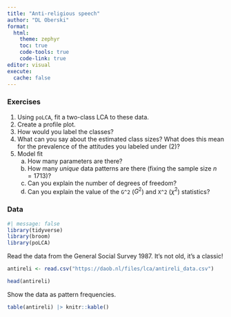 ```yaml
---
title: "Anti-religious speech"
author: "DL Oberski"
format: 
  html:
    theme: zephyr
    toc: true
    code-tools: true
    code-link: true
editor: visual
execute:
  cache: false
---
```


### Exercises

(@) Using `poLCA`, fit a two-class LCA to these data.
(@) Create a profile plot.
(@) How would you label the classes?
(@) What can you say about the estimated class sizes? What does this mean for the prevalence of the attitudes you labeled under (2)?
(@) Model fit
    a. How many parameters are there? 
    b. How many _unique_ data patterns are there (fixing the sample size $n=1713$)?
    c. Can you explain the number of degrees of freedom?
    d. Can you explain the value of  the `G^2` ($G^2$) and `X^2` ($\chi^2$) statistics?



### Data

```r
#| message: false
library(tidyverse)
library(broom)
library(poLCA)
```

Read the data from the General Social Survey 1987. It's not old, it's a classic!

```r
antireli <- read.csv("https://daob.nl/files/lca/antireli_data.csv")

head(antireli)
```

Show the data as pattern frequencies.

```r
table(antireli) |> knitr::kable()
```


